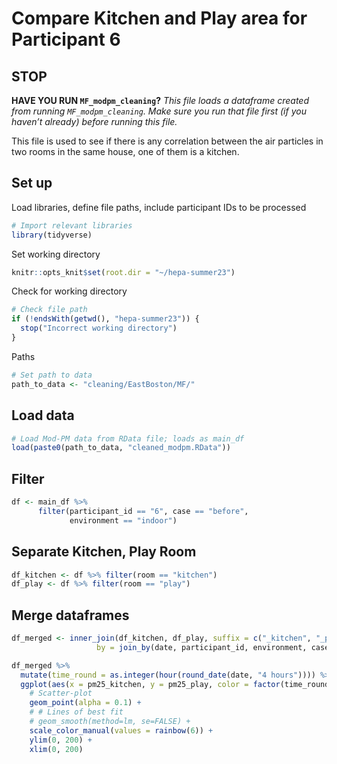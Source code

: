 # Compare Kitchen and Play area for Participant 6

## STOP

**HAVE YOU RUN `MF_modpm_cleaning`?**
*This file loads a dataframe created from running `MF_modpm_cleaning`. Make sure you run that file first (if you haven't already) before running this file.*

This file is used to see if there is any correlation between the air particles in two rooms in the same house, one of them is a kitchen.

## Set up
Load libraries, define file paths, include participant IDs to be processed
```r
# Import relevant libraries
library(tidyverse)
```
Set working directory
```r
knitr::opts_knit$set(root.dir = "~/hepa-summer23")
```

Check for working directory
```r
# Check file path
if (!endsWith(getwd(), "hepa-summer23")) {
  stop("Incorrect working directory")
}
```

Paths
```r
# Set path to data
path_to_data <- "cleaning/EastBoston/MF/"
```


## Load data
```r
# Load Mod-PM data from RData file; loads as main_df
load(paste0(path_to_data, "cleaned_modpm.RData"))
```

## Filter
```r
df <- main_df %>%
      filter(participant_id == "6", case == "before", 
             environment == "indoor")
```

## Separate Kitchen, Play Room
```r
df_kitchen <- df %>% filter(room == "kitchen")
df_play <- df %>% filter(room == "play")
```

## Merge dataframes
```r
df_merged <- inner_join(df_kitchen, df_play, suffix = c("_kitchen", "_play"),
                   by = join_by(date, participant_id, environment, case))
```

```r
df_merged %>%
  mutate(time_round = as.integer(hour(round_date(date, "4 hours")))) %>%
  ggplot(aes(x = pm25_kitchen, y = pm25_play, color = factor(time_round))) +
    # Scatter-plot
    geom_point(alpha = 0.1) +
    # # Lines of best fit
    # geom_smooth(method=lm, se=FALSE) +
    scale_color_manual(values = rainbow(6)) +
    ylim(0, 200) +
    xlim(0, 200)
  
```


